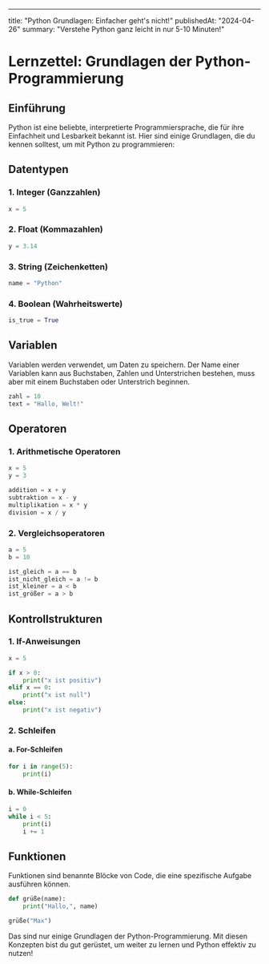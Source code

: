 ---

title: "Python Grundlagen: Einfacher geht's nicht!"
publishedAt: "2024-04-26"
summary: "Verstehe Python ganz leicht in nur 5-10 Minuten!"

# Lernzettel: Grundlagen der Python-Programmierung

## Einführung

Python ist eine beliebte, interpretierte Programmiersprache, die für ihre Einfachheit und Lesbarkeit bekannt ist. Hier sind einige Grundlagen, die du kennen solltest, um mit Python zu programmieren:

## Datentypen

### 1. Integer (Ganzzahlen)

```python
x = 5
```

### 2. Float (Kommazahlen)

```python
y = 3.14
```

### 3. String (Zeichenketten)

```python
name = "Python"
```

### 4. Boolean (Wahrheitswerte)

```python
is_true = True
```

## Variablen

Variablen werden verwendet, um Daten zu speichern. Der Name einer Variablen kann aus Buchstaben, Zahlen und Unterstrichen bestehen, muss aber mit einem Buchstaben oder Unterstrich beginnen.

```python
zahl = 10
text = "Hallo, Welt!"
```

## Operatoren

### 1. Arithmetische Operatoren

```python
x = 5
y = 3

addition = x + y
subtraktion = x - y
multiplikation = x * y
division = x / y
```

### 2. Vergleichsoperatoren

```python
a = 5
b = 10

ist_gleich = a == b
ist_nicht_gleich = a != b
ist_kleiner = a < b
ist_größer = a > b
```

## Kontrollstrukturen

### 1. If-Anweisungen

```python
x = 5

if x > 0:
    print("x ist positiv")
elif x == 0:
    print("x ist null")
else:
    print("x ist negativ")
```

### 2. Schleifen

#### a. For-Schleifen

```python
for i in range(5):
    print(i)
```

#### b. While-Schleifen

```python
i = 0
while i < 5:
    print(i)
    i += 1
```

## Funktionen

Funktionen sind benannte Blöcke von Code, die eine spezifische Aufgabe ausführen können.

```python
def grüße(name):
    print("Hallo,", name)

grüße("Max")
```

Das sind nur einige Grundlagen der Python-Programmierung. Mit diesen Konzepten bist du gut gerüstet, um weiter zu lernen und Python effektiv zu nutzen!
